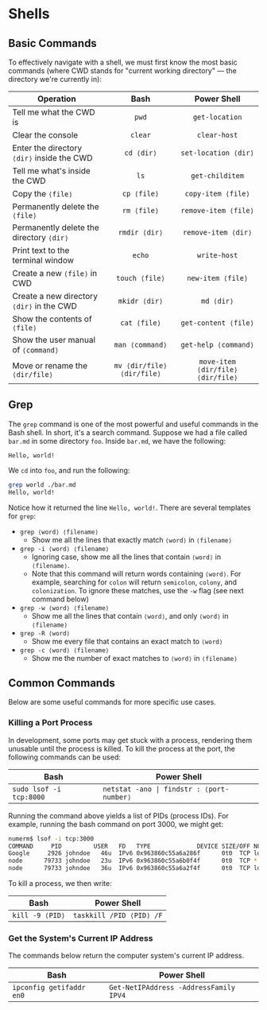 
# Shells

## Basic Commands

To effectively navigate with a shell, we must first know the most basic
commands (where CWD stands for "current working directory" — the directory
we're currently in):

| Operation                                  |            Bash            |            Power Shell            |
| ------------------------------------------ | :------------------------: | :-------------------------------: |
| Tell me what the CWD is                    |           `pwd`            |          `get-location`           |
| Clear the console                          |          `clear`           |           `clear-host`            |
| Enter the directory `⟨dir⟩` inside the CWD |         `cd ⟨dir⟩`         |       `set-location ⟨dir⟩`        |
| Tell me what's inside the CWD              |            `ls`            |          `get-childitem`          |
| Copy the `⟨file⟩`                          |        `cp ⟨file⟩`         |        `copy-item ⟨file⟩`         |
| Permanently delete the `⟨file⟩`            |        `rm ⟨file⟩`         |       `remove-item ⟨file⟩`        |
| Permanently delete the directory `⟨dir⟩`   |       `rmdir ⟨dir⟩`        |        `remove-item ⟨dir⟩`        |
| Print text to the terminal window          |           `echo`           |           `write-host`            |
| Create a new `⟨file⟩` in CWD               |       `touch ⟨file⟩`       |         `new-item ⟨file⟩`         |
| Create a new directory `⟨dir⟩` in the CWD  |       `mkidr ⟨dir⟩`        |            `md ⟨dir⟩`             |
| Show the contents of `⟨file⟩`              |        `cat ⟨file⟩`        |       `get-content ⟨file⟩`        |
| Show the user manual of `⟨command⟩`        |      `man ⟨command⟩`       |       `get-help ⟨command⟩`        |
| Move or rename the `⟨dir/file⟩`            | `mv ⟨dir/file⟩ ⟨dir/file⟩` | `move-item ⟨dir/file⟩ ⟨dir/file⟩` |

## Grep

The `grep` command is one of the most powerful and useful commands in the
Bash shell. In short, it's a search command. Suppose we had a file called
`bar.md` in some directory `foo`. Inside `bar.md`, we have the following:

```terminal
Hello, world!
```

We `cd` into `foo`, and run the following:

```bash
grep world ./bar.md
Hello, world!
```

Notice how it returned the line `Hello, world!`. There are several
templates for `grep`:

<Table2 col1="Grep Command" col2="Operation">

- `grep ⟨word⟩ ⟨filename⟩`
  - Show me all the lines that exactly match `⟨word⟩` in `⟨filename⟩`
- `grep -i ⟨word⟩ ⟨filename⟩`
  - Ignoring case, show me all the lines that contain `⟨word⟩` in
    `⟨filename⟩`.
  - Note that this command will return words containing `⟨word⟩`. For
    example, searching for `colon` will return `semicolon`, `colony`, and
    `colonization`. To ignore these matches, use the `-w` flag (see next
    command below)
- `grep -w ⟨word⟩ ⟨filename⟩`
  - Show me all the lines that contain `⟨word⟩`, and only `⟨word⟩` in
    `⟨filename⟩`
- `grep -R ⟨word⟩`
  - Show me every file that contains an exact match to `⟨word⟩`
- `grep -c ⟨word⟩ ⟨filename⟩`
  - Show me the number of exact matches to `⟨word⟩` in `⟨filename⟩`

</Table2>

## Common Commands

Below are some useful commands for more specific use cases.

### Killing a Port Process

In development, some ports may get stuck with a process, rendering them
unusable until the process is killed. To kill the process at the port, the
following commands can be used:

| Bash                    | Power Shell                                |
| ----------------------- | ------------------------------------------ |
| `sudo lsof -i tcp:8000` | `netstat -ano \| findstr : ⟨port-number⟩ ` |

Running the command above yields a list of PIDs (process IDs). For example,
running the bash command on port 3000, we might get:

```bash
numerm$ lsof -i tcp:3000
COMMAND     PID         USER   FD   TYPE             DEVICE SIZE/OFF NODE NAME
Google     2926 johndoe   46u  IPv6 0x963860c55a6a286f      0t0  TCP localhost:55962->localhost:hbci (ESTABLISHED)
node      79733 johndoe   23u  IPv6 0x963860c55a6b0f4f      0t0  TCP *:hbci (LISTEN)
node      79733 johndoe   36u  IPv6 0x963860c55a6a2f4f      0t0  TCP localhost:hbci->localhost:55962 (ESTABLISHED)
```

To kill a process, we then write:

| Bash            | Power Shell              |
| --------------- | ------------------------ |
| `kill -9 ⟨PID⟩` | `taskkill /PID ⟨PID⟩ /F` |

### Get the System's Current IP Address

The commands below return the computer system's current IP address.

| Bash                     | Power Shell                            |
| ------------------------ | -------------------------------------- |
| `ipconfig getifaddr en0` | `Get-NetIPAddress -AddressFamily IPV4` |
